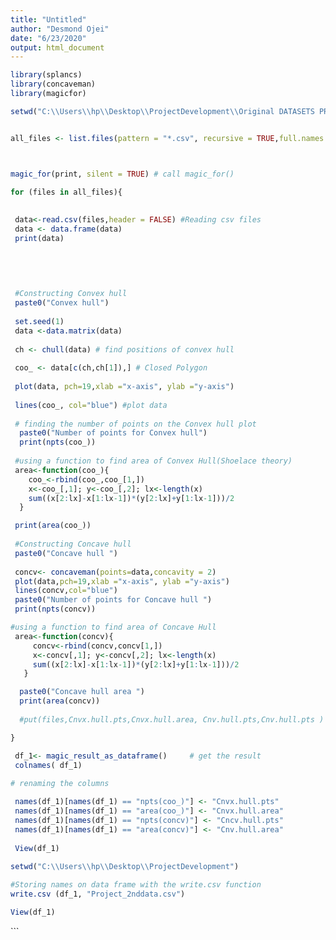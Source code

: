 ---
title: "Untitled"
author: "Desmond Ojei"
date: "6/23/2020"
output: html_document
---


```{r}
library(splancs)
library(concaveman)
library(magicfor) 
```



```{r}

setwd("C:\\Users\\hp\\Desktop\\ProjectDevelopment\\Original DATASETS PROJECT\\PPSN_2020-5a25aad3acf974a2e398d3c4b4b515d80c98e139\\benchmarkInstances")


all_files <- list.files(pattern = "*.csv", recursive = TRUE,full.names = TRUE)



magic_for(print, silent = TRUE) # call magic_for()

for (files in all_files){
  
  
 data<-read.csv(files,header = FALSE) #Reading csv files
 data <- data.frame(data)
 print(data)
 
 

 
 
 #Constructing Convex hull
 paste0("Convex hull")
 
 set.seed(1)
 data <-data.matrix(data)
 
 ch <- chull(data) # find positions of convex hull 
 
 coo_ <- data[c(ch,ch[1]),] # Closed Polygon
 
 plot(data, pch=19,xlab ="x-axis", ylab ="y-axis")
 
 lines(coo_, col="blue") #plot data
 
 # finding the number of points on the Convex hull plot
  paste0("Number of points for Convex hull")
  print(npts(coo_))
  
 #using a function to find area of Convex Hull(Shoelace theory)
 area<-function(coo_){
    coo_<-rbind(coo_,coo_[1,])
    x<-coo_[,1]; y<-coo_[,2]; lx<-length(x)
    sum((x[2:lx]-x[1:lx-1])*(y[2:lx]+y[1:lx-1]))/2
  }

 print(area(coo_))
 
 #Constructing Concave hull
 paste0("Concave hull ")
 
 concv<- concaveman(points=data,concavity = 2)
 plot(data,pch=19,xlab ="x-axis", ylab ="y-axis")
 lines(concv,col="blue")
 paste0("Number of points for Concave hull ")
 print(npts(concv))

#using a function to find area of Concave Hull
 area<-function(concv){
     concv<-rbind(concv,concv[1,])
     x<-concv[,1]; y<-concv[,2]; lx<-length(x)
     sum((x[2:lx]-x[1:lx-1])*(y[2:lx]+y[1:lx-1]))/2
   }

  paste0("Concave hull area ")
  print(area(concv))
  
  #put(files,Cnvx.hull.pts,Cnvx.hull.area, Cnv.hull.pts,Cnv.hull.pts )

}

 df_1<- magic_result_as_dataframe()     # get the result
 colnames( df_1)
 
# renaming the columns 

 names(df_1)[names(df_1) == "npts(coo_)"] <- "Cnvx.hull.pts"
 names(df_1)[names(df_1) == "area(coo_)"] <- "Cnvx.hull.area"
 names(df_1)[names(df_1) == "npts(concv)"] <- "Cncv.hull.pts"
 names(df_1)[names(df_1) == "area(concv)"] <- "Cnv.hull.area"
 
 View(df_1)
 
setwd("C:\\Users\\hp\\Desktop\\ProjectDevelopment")

#Storing names on data frame with the write.csv function
write.csv (df_1, "Project_2nddata.csv")

View(df_1)


```



```